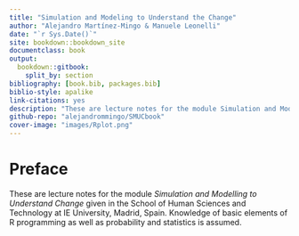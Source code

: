 ```yaml
--- 
title: "Simulation and Modeling to Understand the Change"
author: "Alejandro Martínez-Mingo & Manuele Leonelli"
date: "`r Sys.Date()`"
site: bookdown::bookdown_site
documentclass: book
output:
  bookdown::gitbook:
    split_by: section
bibliography: [book.bib, packages.bib]
biblio-style: apalike
link-citations: yes
description: "These are lecture notes for the module Simulation and Modelling to Understand Change given in the School of Human Sciences and Technology at IE University, Madrid, Spain. The module is given in the 2nd semester of the 1st year of the bachelor in Data and Business Analytics. Knowledge of basic elements of R programming as well as probability and statistics is assumed."
github-repo: "alejandrommingo/SMUCbook"
cover-image: "images/Rplot.png"
---
```


# Preface {-}

These are lecture notes for the module *Simulation and Modelling to Understand Change* given in the School of Human Sciences and Technology at IE University, Madrid, Spain. Knowledge of basic elements of R programming as well as probability and statistics is assumed.